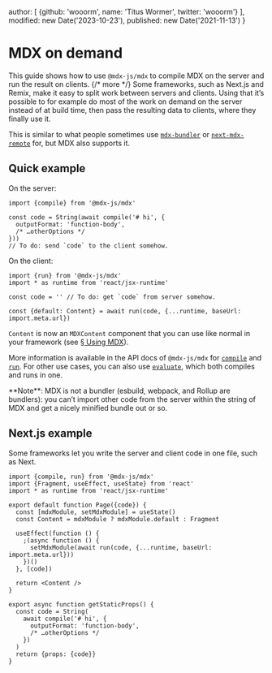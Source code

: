 
  author: [
    {github: 'wooorm', name: 'Titus Wormer', twitter: 'wooorm'}
  ],
  modified: new Date('2023-10-23'),
  published: new Date('2021-11-13')
}

# MDX on demand

This guide shows how to use `@mdx-js/mdx` to compile MDX on the server and run
the result on clients. {/* more */}
Some frameworks, such as Next.js and Remix, make it easy to split work between
servers and clients.
Using that it’s possible to for example do most of the work on demand on the
server instead of at build time, then pass the resulting data to clients, where
they finally use it.

This is similar to what people sometimes use [`mdx-bundler`][mdx-bundler] or
[`next-mdx-remote`][next-mdx-remote] for, but MDX also supports it.

## Quick example

On the server:

```tsx path="server.js"
import {compile} from '@mdx-js/mdx'

const code = String(await compile('# hi', {
  outputFormat: 'function-body',
  /* …otherOptions */
}))
// To do: send `code` to the client somehow.
```

On the client:

```tsx path="client.js"
import {run} from '@mdx-js/mdx'
import * as runtime from 'react/jsx-runtime'

const code = '' // To do: get `code` from server somehow.

const {default: Content} = await run(code, {...runtime, baseUrl: import.meta.url})
```

`Content` is now an `MDXContent` component that you can use like normal in your
framework (see [§ Using MDX][use]).

More information is available in the API docs of `@mdx-js/mdx` for
[`compile`][compile] and [`run`][run].
For other use cases, you can also use [`evaluate`][eval], which both compiles
and runs in one.

<Note type="info">
  **Note**: MDX is not a bundler (esbuild, webpack, and Rollup are bundlers):
  you can’t import other code from the server within the string of MDX and get a
  nicely minified bundle out or so.
</Note>

## Next.js example

Some frameworks let you write the server and client code in one file, such as
Next.

```tsx path="pages/hello.js"
import {compile, run} from '@mdx-js/mdx'
import {Fragment, useEffect, useState} from 'react'
import * as runtime from 'react/jsx-runtime'

export default function Page({code}) {
  const [mdxModule, setMdxModule] = useState()
  const Content = mdxModule ? mdxModule.default : Fragment

  useEffect(function () {
    ;(async function () {
      setMdxModule(await run(code, {...runtime, baseUrl: import.meta.url}))
    })()
  }, [code])

  return <Content />
}

export async function getStaticProps() {
  const code = String(
    await compile('# hi', {
      outputFormat: 'function-body',
      /* …otherOptions */
    })
  )
  return {props: {code}}
}
```

[mdx-bundler]: https://github.com/kentcdodds/mdx-bundler

[next-mdx-remote]: https://github.com/hashicorp/next-mdx-remote

[use]: /docs/using-mdx/

[compile]: /packages/mdx/#compilefile-options

[run]: /packages/mdx/#runcode-options

[eval]: /packages/mdx/#evaluatefile-options
